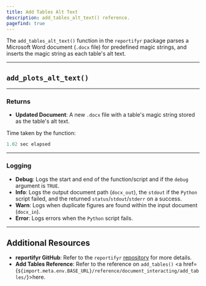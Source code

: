 ```yaml
---
title: Add Tables Alt Text
description: add_tables_alt_text() reference. 
pagefind: true
---
```



The `add_tables_alt_text()` function in the `reportifyr` package parses a Microsoft Word document (`.docx` file) for predefined magic strings, and inserts the magic string as each table's alt text.

---

## `add_plots_alt_text()`

<EmbeddedHTML filename="/public/html_files/add_tables_alt_text.html"/>

---

### Returns

- **Updated Document**: A new `.docx` file with a table's magic string stored as the table's alt text.

Time taken by the function:

```r
1.02 sec elapsed
```

---

### Logging

- **Debug**: Logs the start and end of the function/script and if the `debug` argument is `TRUE`.
- **Info**: Logs the output document path (`docx_out`), the `stdout` if the `Python` script failed, and the returned `status`/`stdout`/`stderr` on a success.
- **Warn**: Logs when duplicate figures are found within the input document (`docx_in`). 
- **Error**: Logs errors when the `Python` script fails.

---

## Additional Resources

- **reportifyr GitHub**: Refer to the `reportifyr` [repository](https://github.com/A2-ai/reportifyr) for more details.
- **Add Tables Reference**: Refer to the reference on `add_tables()` <a href={`${import.meta.env.BASE_URL}/reference/document_interacting/add_tables/`}>here</a>.
